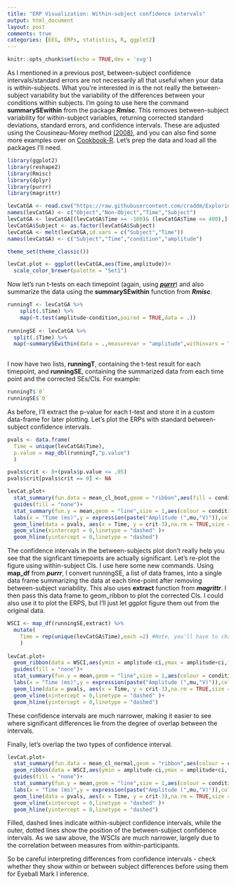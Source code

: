 ```yaml
---
title: "ERP Visualization: Within-subject confidence intervals"
output: html_document
layout: post
comments: true
categories: [EEG, ERPs, statistics, R, ggplot2]
---
```


```r
knitr::opts_chunk$set(echo = TRUE,dev = 'svg')
```

As I mentioned in a previous post, between-subject confidence intervals/standard errors are not necessarily all that useful when your data is within-subjects. What you're interested in is the not really the between-subject variability but the variability of the differences between your conditions within subjects. I'm going to use here the command **summarySEwithin** from the package ***Rmisc***. This removes between-subject variability for within-subject variables, returning corrected standard deviations, standard errors, and confidence intervals. These are adjusted using the Cousineau-Morey method [(2008)](http://pcl.missouri.edu/node/63), and you can also find some more examples over on [Cookbook-R](http://www.cookbook-r.com/Graphs/Plotting_means_and_error_bars_(ggplot2)/). Let's prep the data and load all the packages I'll need.

```r
library(ggplot2)
library(reshape2)
library(Rmisc)
library(dplyr)
library(purrr)
library(magrittr)

levCatGA <- read.csv("https://raw.githubusercontent.com/craddm/ExploringERPs/master/levCatObjNon.csv",header = FALSE)
names(levCatGA) <- c("Object","Non-Object","Time","Subject")
levCatGA <- levCatGA[(levCatGA$Time >= -100)& (levCatGA$Time <= 400),]
levCatGA$Subject <- as.factor(levCatGA$Subject)
levCatGA <- melt(levCatGA,id.vars = c("Subject","Time"))
names(levCatGA) <- c("Subject","Time","condition","amplitude")

theme_set(theme_classic())

levCat.plot <- ggplot(levCatGA,aes(Time,amplitude))+
  scale_color_brewer(palette = "Set1")
```

Now let's run t-tests on each timepoint (again, using [***purrr***](../blog/2016/10/06/2016/10/06/ERP-Vis-Running-Tests)) and also summarize the data using the **summarySEwithin** function from ***Rmisc***.

```r
runningT <- levCatGA %>%
    split(.$Time) %>%
    map(~t.test(amplitude~condition,paired = TRUE,data = .))
  
runningSE <- levCatGA %>%
  split(.$Time) %>%
  map(~summarySEwithin(data = .,measurevar = "amplitude",withinvars = "condition",idvar = "Subject"))
  
```

I now have two lists, **runningT**, containing the t-test result for each timepoint, and **runningSE**, containing the summarized data from each time point and the corrected SEs/CIs. For example:

```r
runningT$`0`
runningSE$`0`
```

As before, I'll extract the p-value for each t-test and store it in a custom data-frame for later plotting. Let's plot the ERPs with standard between-subject confidence intervals.

```r

pvals <- data.frame(
  Time = unique(levCatGA$Time),
  p.value = map_dbl(runningT,"p.value")
  )

pvals$crit <- 0+(pvals$p.value <= .05)
pvals$crit[pvals$crit == 0] <- NA

levCat.plot+
  stat_summary(fun.data = mean_cl_boot,geom = "ribbon",aes(fill = condition,colour = condition),linetype = "dashed",alpha = 0.3)+
  guides(fill = "none")+
  stat_summary(fun.y = mean,geom = "line",size = 1,aes(colour = condition))+
  labs(x = "Time (ms)",y = expression(paste("Amplitude (",mu,"V)")),colour = "")+
  geom_line(data = pvals, aes(x = Time, y = crit-3),na.rm = TRUE,size = 2)+
  geom_vline(xintercept = 0,linetype = "dashed" )+
  geom_hline(yintercept = 0,linetype = "dashed")

```

The confidence intervals in the between-subjects plot don't really help you see that the signficant timepoints are actually significant. Let's re-plot the figure using within-subject CIs. I use here some new commands. Using **map_df** from ***purrr***, I convert runningSE, a list of data frames, into a single data frame summarizing the data at each time-point after removing between-subject variability. This also uses **extract** function from ***magrittr***. I then pass this data frame to geom_ribbon to plot the corrected CIs. I could also use it to plot the ERPS, but I'll just let ggplot figure them out from the original data.


```r

WSCI <- map_df(runningSE,extract) %>%
  mutate(
    Time = rep(unique(levCatGA$Time),each =2) #Note, you'll have to change 2 to match the number of conditions
    )
  
levCat.plot+
  geom_ribbon(data = WSCI,aes(ymin = amplitude-ci,ymax = amplitude+ci,fill = condition,colour = condition),linetype="dashed",alpha = 0.3)+
  guides(fill = "none")+
  stat_summary(fun.y = mean,geom = "line",size = 1,aes(colour = condition))+
  labs(x = "Time (ms)",y = expression(paste("Amplitude (",mu,"V)")),colour = "")+
  geom_line(data = pvals, aes(x = Time, y = crit-3),na.rm = TRUE,size = 2)+
  geom_vline(xintercept = 0,linetype = "dashed" )+
  geom_hline(yintercept = 0,linetype = "dashed")

```

These confidence intervals are much narrower, making it easier to see where significant differences lie from the degree of overlap between the intervals. 

Finally, let's overlap the two types of confidence interval. 

```r
levCat.plot+
  stat_summary(fun.data = mean_cl_normal,geom = "ribbon",aes(colour = condition),fill = NA,linetype = "dotted",alpha = 0.3)+
  geom_ribbon(data = WSCI,aes(ymin = amplitude-ci,ymax = amplitude+ci,fill = condition,colour = condition),linetype="dashed",alpha = 0.3)+
  guides(fill = "none")+
  stat_summary(fun.y = mean,geom = "line",size = 1,aes(colour = condition))+
  labs(x = "Time (ms)",y = expression(paste("Amplitude (",mu,"V)")),colour = "")+
  geom_line(data = pvals, aes(x = Time, y = crit-3),na.rm = TRUE,size = 2)+
  geom_vline(xintercept = 0,linetype = "dashed" )+
  geom_hline(yintercept = 0,linetype = "dashed")

```

Filled, dashed lines indicate within-subject confidence intervals, while the outer, dotted lines show the position of the between-subject confidence intervals. As we saw above, the WSCIs are much narrower, largely due to the correlation between measures from within-participants.

So be careful interpreting differences from confidence intervals - check whether they show within or between subject differences before using them for Eyeball Mark I inference.